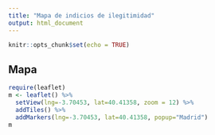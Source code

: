 ```yaml
---
title: "Mapa de indicios de ilegitimidad"
output: html_document
---
```


```r
knitr::opts_chunk$set(echo = TRUE)
```

## Mapa

```r
require(leaflet)
m <- leaflet() %>%
  setView(lng=-3.70453, lat=40.41358, zoom = 12) %>%
  addTiles() %>%
  addMarkers(lng=-3.70453, lat=40.41358, popup="Madrid")
m 
```

